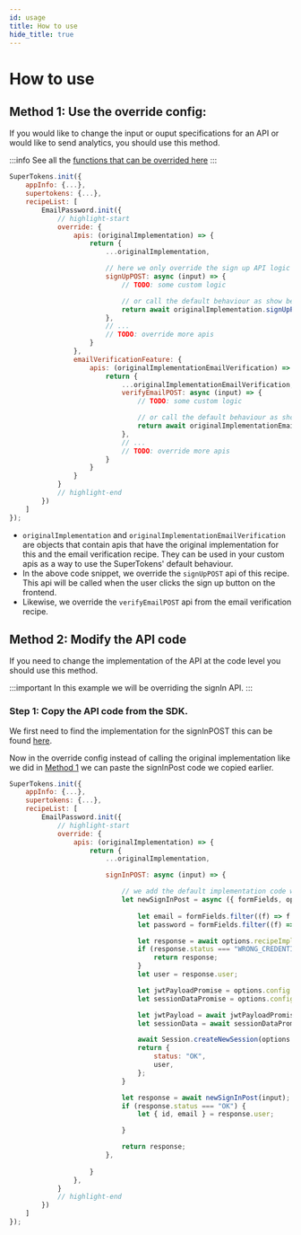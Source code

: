 ```yaml
---
id: usage
title: How to use
hide_title: true
---
```



# How to use

## Method 1: Use the override config:

If you would like to change the input or ouput specifications for an API or would like to send analytics, you should use this method.

:::info
See all the [functions that can be overrided here](/docs/nodejs/thirdpartyemailpassword/override/apis)
:::

<BackendSDKTabs>
<TabItem value="nodejs">

```jsx
SuperTokens.init({
    appInfo: {...},
    supertokens: {...},
    recipeList: [
        EmailPassword.init({
            // highlight-start
            override: {
                apis: (originalImplementation) => {
                    return {
                        ...originalImplementation,

                        // here we only override the sign up API logic 
                        signUpPOST: async (input) => {
                            // TODO: some custom logic

                            // or call the default behaviour as show below
                            return await originalImplementation.signUpPOST(input);
                        },
                        // ...
                        // TODO: override more apis
                    }
                },
                emailVerificationFeature: {
                    apis: (originalImplementationEmailVerification) => {
                        return {
                            ...originalImplementationEmailVerification,
                            verifyEmailPOST: async (input) => {
                                // TODO: some custom logic

                                // or call the default behaviour as show below
                                return await originalImplementationEmailVerification.verifyEmailPOST(input);
                            },
                            // ...
                            // TODO: override more apis
                        }
                    }
                }
            }
            // highlight-end
        })
    ]
});
```
</TabItem>
</BackendSDKTabs>

- `originalImplementation` and `originalImplementationEmailVerification` are objects that contain apis that have the original implementation for this and the email verification recipe. They can be used in your custom apis as a way to use the SuperTokens' default behaviour.
- In the above code snippet, we override the `signUpPOST` api of this recipe. This api will be called when the user clicks the sign up button on the frontend.
- Likewise, we override the `verifyEmailPOST` api from the email verification recipe.


## Method 2: Modify the API code

If you need to change the implementation of the API at the code level you should use this method.

:::important
In this example we will be overriding the signIn API.
:::

### Step 1: Copy the API code from the SDK.

We first need to find the implementation for the signInPOST this can be found [here](https://github.com/supertokens/supertokens-node/blob/master/lib/ts/recipe/emailpassword/api/implementation.ts#L95).

Now in the override config instead of calling the original implementation like we did in [Method 1](#method-1-use-the-override-config) we can paste the signInPost code we copied earlier.

<BackendSDKTabs>
<TabItem value="nodejs">

```jsx
SuperTokens.init({
    appInfo: {...},
    supertokens: {...},
    recipeList: [
        EmailPassword.init({
            // highlight-start
            override: {
                apis: (originalImplementation) => {
                    return {
                        ...originalImplementation,

                        signInPOST: async (input) => {

                            // we add the default implementation code we copied from the SDK and add custom logic.
                            let newSignInPost = async ({ formFields, options }) => {
                                
                                let email = formFields.filter((f) => f.id === "email")[0].value;
                                let password = formFields.filter((f) => f.id === "password")[0].value;

                                let response = await options.recipeImplementation.signIn({ email, password });
                                if (response.status === "WRONG_CREDENTIALS_ERROR") {
                                    return response;
                                }
                                let user = response.user;

                                let jwtPayloadPromise = options.config.sessionFeature.setJwtPayload(user, formFields, "signin");
                                let sessionDataPromise = options.config.sessionFeature.setSessionData(user, formFields, "signin");

                                let jwtPayload = await jwtPayloadPromise;
                                let sessionData = await sessionDataPromise;

                                await Session.createNewSession(options.res, user.id, jwtPayload, sessionData);
                                return {
                                    status: "OK",
                                    user,
                                };
                            }

                            let response = await newSignInPost(input);
                            if (response.status === "OK") {
                                let { id, email } = response.user;

                            }

                            return response;
                        },
                        
                    }
                },
            }
            // highlight-end
        })
    ]
});
```
</TabItem>
</BackendSDKTabs>